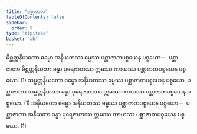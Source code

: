 ```yaml
---
title: "ပစ္ဆာဇာတ"
tableOfContents: false
sidebar:
  order: 9
type: "tipitaka"
basket: "ab"
---
```



<DynamicBreadcrumb />

<Division number="49">

<Paragraph number="2378">
မိစ္ဆတ္တနိယတော ဓမ္မော အနိယတဿ ဓမ္မဿ ပစ္ဆာဇာတပစ္စယေန ပစ္စယော—  ပစ္ဆာဇာတာ မိစ္ဆတ္တနိယတာ ခန္ဓာ ပုရေဇာတဿ ဣမဿ ကာယဿ ပစ္ဆာဇာတပစ္စယေန ပစ္စယော. (1)
</Paragraph>

<Paragraph number="2379">
သမ္မတ္တနိယတော ဓမ္မော အနိယတဿ ဓမ္မဿ ပစ္ဆာဇာတပစ္စယေန ပစ္စယော. ပစ္ဆာဇာတာ သမ္မတ္တနိယတာ ခန္ဓာ ပုရေဇာတဿ ဣမဿ ကာယဿ ပစ္ဆာဇာတပစ္စယေန ပစ္စယော. (1)
</Paragraph>

<Paragraph number="2380">
အနိယတော ဓမ္မော အနိယတဿ ဓမ္မဿ ပစ္ဆာဇာတပစ္စယေန ပစ္စယော—  ပစ္ဆာဇာတာ အနိယတာ ခန္ဓာ ပုရေဇာတဿ ဣမဿ ကာယဿ ပစ္ဆာဇာတပစ္စယေန ပစ္စယော. (1)
</Paragraph>
</Division>